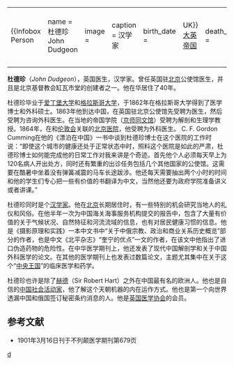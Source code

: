 {|align="right" 
|{{Infobox Person
| name   = 杜德珍<br />John Dudgeon
| image     = 
| caption  = 汉学家
| birth_date  =
| birth_place = {{flagicon|UK}}[[大英帝国|大英帝国]]
| death_date  = 
| death_place = 
| title          =  
| spouse         =
| parents        =
| occupation     = 汉学家 中国社会活动家
}}
|-
|}
'''杜德珍'''（''John Dudgeon''），英国医生，汉学家。曾任英国驻[[北京|北京]]公使馆医生，并且是北京基督教会缸瓦市堂的创建者之一。他在华居住了40年。

杜德珍毕业于[[爱丁堡大学|爱丁堡大学]]和[[格拉斯哥大学|格拉斯哥大学]]，于1862年在格拉斯哥大学得到了医学博士和外科硕士。1863年他到达中国，在英国驻北京公使馆先受聘为医生，然后受聘为咨询外科医生。在当地的帝国学院（[[京师同文馆|京师同文馆]]）受聘为解剖和生理学教授。1864年，在和[[伦敦会|伦敦会]]关联的[[北京医院|北京医院]]，他受聘为外科医生。 C. F. Gordon Cumming在他的《漂泊在中国》一书中谈到杜德珍博士在这个医院的工作时说：“即使这个城市的健康还处于正常状态中时，照料这个医院是如此的严肃，杜德珍博士如何能完成他的日常工作对我来讲是个奇迹。首先他个人必须每天早上为120名病人开出处方，同时还有繁重的出诊任务包括几个其他国家的公使馆。这需要在酷暑中坐着没有弹簧减震的马车长途跋涉。他还每天需要抽出两个小时的时间和他的学生们专心把一些有价值的书翻译为中文，当然他还要为政府学院准备讲义或者讲课。” 

杜德珍同时是个[[汉学家|汉学家]]。他在[[北京|北京]]长期居住时，有一些特别的机会研究当地人的礼仪和风俗。在他半年一次为中国海关海事服务机构提交的报告中，包含了大量有价值的关于气候状况、自然特征和河流流域的信息，也有对居民健康习惯的信息。他是《摄影原理和实践》一本中文书中“关于中俄宗教、政治和商业关系历史概览”部分的作者，也是中文《北平杂志》“奎宁的优点”一文的作者，在该文中他指出了进口伪造药物的危险性。在中华医学期刊上，他还发表了现代中国解剖学和关于中国外科医学的论文。在其他的医学期刊上也发表过数篇论文，主题尤其集中在关于这个“[[中央王国|中央王国]]”的临床医学和药学。 

杜德珍也许是除了[[赫德|赫德]]（Sir Robert Hart）之外在中国最有名的欧洲人。他也是自信的[[中国社会活动家|中国社会活动家]]，他了解这个天朝机器的内在运作方式。他也是第一个向世界透漏中国和俄国签订秘密条约消息的人。他是[[英国医学协会|英国医学协会]]的会员。

==参考文献==
<div class="references-small">
*1901年3月16日刊于不列颠医学期刊第679页 
</div>
{{北京基督教传教士}}
[[Category:在华基督教传教士|d]]